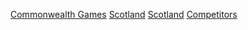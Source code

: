 {{Portal box|蘇格蘭|人物|體育運動}}



[[Category:蘇格蘭運動員|Commonwealth Games]]
[[Category:各國大英國協運動會運動員|Scotland]]
[[Category:大英國協運動會英國運動員|Scotland]]
[[Category:大英國協運動會蘇格蘭代表團|Competitors]]